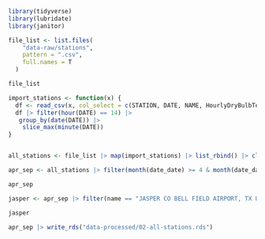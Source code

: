 
```r
library(tidyverse)
library(lubridate)
library(janitor)
```


```r
file_list <- list.files(
    "data-raw/stations",
    pattern = ".csv",
    full.names = T
  )

file_list
```

```r
import_stations <- function(x) {
  df <- read_csv(x, col_select = c(STATION, DATE, NAME, HourlyDryBulbTemperature))
  df |> filter(hour(DATE) == 14) |> 
   group_by(date(DATE)) |> 
    slice_max(minute(DATE))
}


all_stations <- file_list |> map(import_stations) |> list_rbind() |> clean_names()
```

```r
apr_sep <- all_stations |> filter(month(date_date) >= 4 & month(date_date) <= 9)

apr_sep
```

```r
jasper <- apr_sep |> filter(name == "JASPER CO BELL FIELD AIRPORT, TX US")

jasper
```


```r
apr_sep |> write_rds("data-processed/02-all-stations.rds")
```


